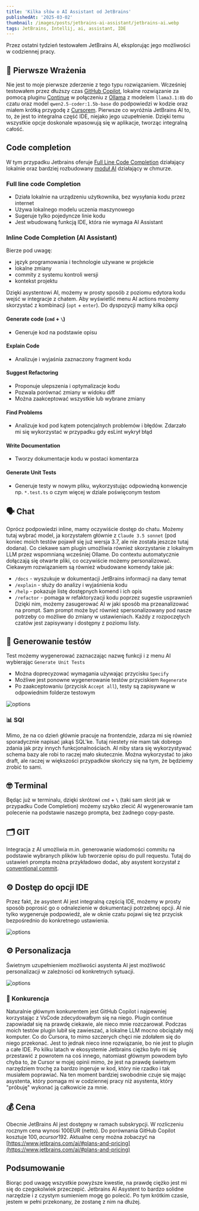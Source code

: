 ```yaml
---
title: 'Kilka słów o AI Assistant od JetBrains'
publishedAt: '2025-03-02'
thumbnail: /images/posts/jetbrains-ai-assistant/jetbrains-ai.webp
tags: JetBrains, Intellij, ai, assistant, IDE
---
```


Przez ostatni tydzień testowałem JetBrains AI, eksplorując jego możliwości w codziennej pracy. 

## 🚀 Pierwsze Wrażenia

Nie jest to moje pierwsze zderzenie z tego typu rozwiązaniem. Wcześniej testowałem przez dłuższy czas [GitHub Copilot](https://github.com/features/copilot), lokalne rozwiązanie za pomocą pluginu [Continue](https://www.continue.dev/) w połączeniu z [Ollama](https://ollama.com/) z modelem `llama3.1:8b` do czatu oraz model `qwen2.5-coder:1.5b-base` do podpowiedzi w kodzie oraz miałem krótką przygodę z [Cursorem](https://www.cursor.com/). Pierwsze co wyróżnia JetBrains AI to, to, że jest to integralna część IDE, niejako jego uzupełnienie. Dzięki temu wszystkie opcje doskonale wpasowują się w aplikacje, tworząc integralną całość.

## Code completion
W tym przypadku Jetbrains oferuje [Full Line Code Completion](https://www.jetbrains.com/help/idea/full-line-code-completion.html) działający lokalnie oraz bardziej rozbudowany [moduł AI](https://www.jetbrains.com/help/idea/use-ai-in-editor.html#enable-inline-code-completion) działający w chmurze.

### Full line code Completion
- Działa lokalnie na urządzeniu użytkownika, bez wysyłania kodu przez internet
- Używa lokalnego modelu uczenia maszynowego
- Sugeruje tylko pojedyncze linie kodu
- Jest wbudowaną funkcją IDE, która nie wymaga AI Assistant

### Inline Code Completion (AI Assistant)
Bierze pod uwagę:
- język programowania i technologie używane w projekcie
- lokalne zmiany
- commity z systemu kontroli wersji
- kontekst projektu

Dzięki asystentowi AI, możemy w prosty sposób z poziomu edytora kodu wejść w integracje z chatem. Aby wyświetlić menu AI actions możemy skorzystać z kombinacji (`opt` + `enter`). Do dyspozycji mamy kilka opcji
#### Generate code (`cmd` + `\`) 
- Generuje kod na podstawie opisu
#### Explain Code 
- Analizuje i wyjaśnia zaznaczony fragment kodu
#### Suggest Refactoring
- Proponuje ulepszenia i optymalizacje kodu
- Pozwala porównać zmiany w widoku diff
- Można zaakceptować wszystkie lub wybrane zmiany
#### Find Problems
- Analizuje kod pod kątem potencjalnych problemów i błędów. Zdarzało mi się wykorzystać w przypadku gdy esLint wykrył błąd
#### Write Documentation
- Tworzy dokumentacje kodu w postaci komentarza 
#### Generate Unit Tests
- Generuje testy w nowym pliku, wykorzystując odpowiedną konwencje np. `*.test.ts` o czym więcej w dziale poświęconym testom

## 🗣️ Chat
Oprócz podpowiedzi inline, mamy oczywiście dostęp do chatu. Możemy tutaj wybrać model, ja korzystałem głównie z `Claude 3.5 sonnet` (pod koniec moich testów pojawił się już wersja 3.7, ale nie została jeszcze tutaj dodana). Co ciekawe sam plugin umożliwia również skorzystanie z lokalnym LLM przez wspomnianą wcześniej Ollame. Do contextu automatycznie dołączają się otwarte pliki, co oczywiście możemy personalizować. 
Ciekawym rozwiązaniem są również wbudowane komendy takie jak:
- `/docs` - wyszukuje w dokumentacji JetBrains informacji na dany temat
- `/explain` - służy do analizy i wyjaśnienia kodu
- `/help` - pokazuje listę dostępnych komend i ich opis
- `/refactor` - pomaga w refaktoryzacji kodu poprzez sugestie usprawnień
Dzięki nim, możemy zasugerować AI w jaki sposób ma przeanalizować na prompt. Sam prompt może być również spersonalizowany pod nasze potrzeby co możliwe do zmiany w ustawieniach. Każdy z rozpoczętych czatów jest zapisywany i dostępny z poziomu listy.

## 🧪 Generowanie testów 
Test możemy wygenerować zaznaczając nazwę funkcji i z menu AI wybierając `Generate Unit Tests`
- Można doprecyzować wymagania używając przycisku `Specify`
- Możliwe jest ponowne wygenerowanie testów przyciskiem `Regenerate`
- Po zaakceptowaniu (przycisk `Accept all`), testy są zapisywane w odpowiednim folderze testowym

![options](/images/posts/jetbrains-ai-assistant/tests.png)

### 📊 SQl
Mimo, że na co dzień głównie pracuje na frontendzie, zdarza mi się również sporadycznie napisać jakąś SQL'ke. Tutaj niestety nie mam tak dobrego zdania jak przy innych funkcjonalnościach. AI niby stara się wykorzystywać schema bazy ale robi to raczej mało skutecznie. Można wykorzystać to jako draft, ale raczej w większości przypadków skończy się na tym, że będziemy zrobić to sami.

## 🤓 Terminal
Będąc już w terminalu, dzięki skrótowi `cmd` + `\` (taki sam skrót jak w przypadku Code Completion) możemy szybko zlecić AI wygenerowanie tam polecenie na podstawie naszego prompta, bez żadnego copy-paste.

## 🗂️ GIT
Integracja z AI umożliwia m.in. generowanie wiadomości commitu na podstawie wybranych plików lub tworzenie opisu do pull requestu. Tutaj do ustawień prompta można przykładowo dodać, aby asystent korzystał z [conventional commit](https://www.conventionalcommits.org). 

## ⚙️ Dostęp do opcji IDE
Przez fakt, że asystent AI jest integralną częścią IDE, możemy w prosty sposób poprosić go o odnalezienie w dokumentacji potrzebnej opcji. AI nie tylko wygeneruje podpowiedź, ale w oknie czatu pojawi się tez przycisk bezpośrednio do konkretnego ustawienia.

![options](/images/posts/jetbrains-ai-assistant/ide-options.png)

## ⚙️ Personalizacja
Świetnym uzupełnieniem możliwości asystenta AI jest możliwość personalizacji w zależności od konkretnych sytuacji.

![options](/images/posts/jetbrains-ai-assistant/prompt-library.png)

### 🤺 Konkurencja
Naturalnie głównym konkurentem jest GitHub Copilot i najpewniej korzystając z VsCode zdecydowałbym się na niego. Plugin continue zapowiadał się na prawdę ciekawie, ale nieco mnie rozczarował. Podczas moich testów plugin lubił się zawieszać, a lokalne LLM mocno obciążały mój komputer. Co do Cursora, to mimo szczerych chęci nie zdołałem się do niego przekonać. Jest to jednak nieco inne rozwiązanie, bo nie jest to plugin a całe IDE. Po kilku latach w ekosystemie Jetbrains ciężko było mi się przestawić z powrotem na coś innego, natomiast głównym powodem było chyba to, że Cursor w mojej opinii mimo, że jest na prawdę świetnym narzędziem trochę za bardzo ingeruje w kod, który nie rzadko i tak musiałem poprawiać. Na ten moment bardziej swobodnie czuje się mając asystenta, który pomaga mi w codziennej pracy niż asystenta, który "próbuję" wykonać ją całkowicie za mnie.

## 💰 Cena
Obecnie JetBrains AI jest dostępny w ramach subskrypcji. W rozliczeniu rocznym cena wynosi 100EUR (netto). Do porównania GitHub Copilot kosztuje 100$, a cursor 192$. Aktualne ceny można zobaczyć na [https://www.jetbrains.com/ai/#plans-and-pricing](https://www.jetbrains.com/ai/#plans-and-pricing)

## Podsumowanie
 Biorąc pod uwagę wszystkie powyższe kwestie, na prawdę ciężko jest mi się do czegokolwiek przeczepić. Jetbrains AI Asystent to bardzo solidne narzędzie i z czystym sumieniem mogę go polecić. Po tym krótkim czasie, jestem w pełni przekonany, że zostanę z nim na dłużej.
